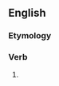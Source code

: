 ==English==

===Etymology===
{{suﬃx|contemn|eth}}

===Verb===
{{en-verb form}}

# {{archaic third-person singular of|contemn}}